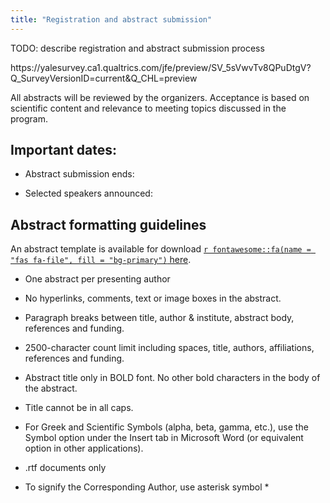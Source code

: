 ```yaml
--- 
title: "Registration and abstract submission"
---
```


TODO: describe registration and abstract submission process

https://yalesurvey.ca1.qualtrics.com/jfe/preview/SV_5sVwvTv8QPuDtgV?Q_SurveyVersionID=current&Q_CHL=preview

All abstracts will be reviewed by the organizers. Acceptance is based on scientific content and relevance to meeting topics discussed in the program.

## Important dates:

* Abstract submission ends: 

* Selected speakers announced: 


## Abstract formatting guidelines

An abstract template is available for download <a href="static/AbstractTemplate.rtf">`r fontawesome::fa(name = "fas fa-file", fill = "bg-primary")` here</a>.

* One abstract per presenting author
    
* No hyperlinks, comments, text or image boxes in the abstract.
    
* Paragraph breaks between title, author & institute, abstract body, references and funding.

* 2500-character count limit including spaces, title, authors, affiliations, references and funding.

* Abstract title only in BOLD font.  No other bold characters in the body of the abstract.

* Title cannot be in all caps.

* For Greek and Scientific Symbols (alpha, beta, gamma, etc.), use the Symbol option under the Insert tab in Microsoft Word (or equivalent option in other applications).

* .rtf  documents only

* To signify the Corresponding Author, use asterisk symbol *

